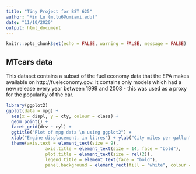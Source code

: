 ---
title: "Tiny Project for BST 625"
author: "Min Lu (m.lu6@umiami.edu)"
date: "11/10/2020"
output: html_document
---

```{r setup, include=FALSE}
knitr::opts_chunk$set(echo = FALSE, warning = FALSE, message = FALSE)
```

## MTcars data
This dataset contains a subset of the fuel economy data that the EPA makes available on http://fueleconomy.gov. It contains only models which had a new release every year between 1999 and 2008 - this was used as a proxy for the popularity of the car.

```{r cars}
library(ggplot2) 
ggplot(data = mpg) +
  aes(x = displ, y = cty, colour = class) + 
  geom_point() +
  facet_grid(drv ~ cyl) +
  ggtitle("Plot of mpg data \n using ggplot2") +
  xlab("Engine displacement, in litres") + ylab("City miles per gallon") +
  theme(axis.text = element_text(size = 9),
               axis.title = element_text(size = 14, face = "bold"),
               plot.title = element_text(size = rel(2)),
               legend.title = element_text(face = "bold"),
               panel.background = element_rect(fill = "white", colour = "grey50"))

```


